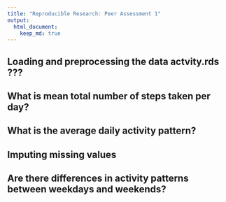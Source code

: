 ```yaml
---
title: "Reproducible Research: Peer Assessment 1"
output: 
  html_document:
    keep_md: true
---
```



## Loading and preprocessing the data actvity.rds ???



## What is mean total number of steps taken per day?



## What is the average daily activity pattern?



## Imputing missing values



## Are there differences in activity patterns between weekdays and weekends?
